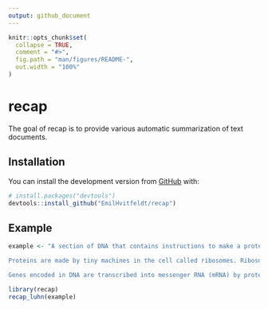 ```yaml
---
output: github_document
---
```


<!-- README.md is generated from README.Rmd. Please edit that file -->

```r
knitr::opts_chunk$set(
  collapse = TRUE,
  comment = "#>",
  fig.path = "man/figures/README-",
  out.width = "100%"
)
```
# recap

<!-- badges: start -->
<!-- badges: end -->

The goal of recap is to provide various automatic summarization of text documents.

## Installation

You can install the development version from [GitHub](https://github.com/) with:

``` r
# install.packages("devtools")
devtools::install_github("EmilHvitfeldt/recap")
```
## Example

```r
example <- "A section of DNA that contains instructions to make a protein is called a gene. Each gene has the sequence for at least one polypeptide. Proteins form structures, and also form enzymes. The enzymes do most of the work in cells. Proteins are made out of smaller polypeptides, which are formed of amino acids. To make a protein to do a particular job, the correct amino acids have to be joined up in the correct order.

Proteins are made by tiny machines in the cell called ribosomes. Ribosomes are in the main body of the cell, but DNA is only in the nucleus of the cell. The codon is part of the DNA, but DNA never leaves the nucleus. Because DNA cannot leave the nucleus, the cell makes a copy of the DNA sequence in RNA. This is smaller and can get through the holes – pores – in the membrane of the nucleus and out into the cell.

Genes encoded in DNA are transcribed into messenger RNA (mRNA) by proteins such as RNA polymerase. Mature mRNA is then used as a template for protein synthesis by the ribosome. Ribosomes read codons, 'words' made of three base pairs that tell the ribosome which amino acid to add. The ribosome scans along an mRNA, reading the code while it makes protein. Another RNA called tRNA helps match the right amino acid to each codon."
```

```r
library(recap)
recap_luhn(example)
```

